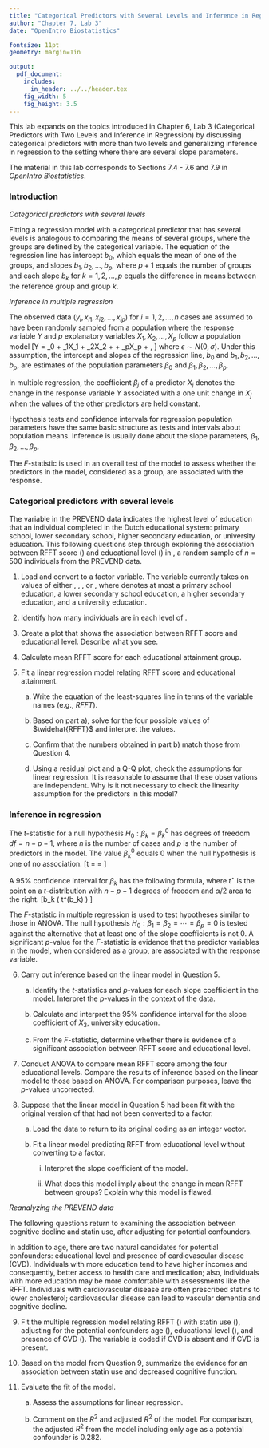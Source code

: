 ```yaml
---
title: "Categorical Predictors with Several Levels and Inference in Regression"
author: "Chapter 7, Lab 3"
date: "OpenIntro Biostatistics"

fontsize: 11pt
geometry: margin=1in

output:
  pdf_document:
    includes:
      in_header: ../../header.tex
    fig_width: 5
    fig_height: 3.5
---
```


\begin{small}
	
	\textbf{Topics}
	\begin{itemize}
	  \item Categorical predictors with several levels
	  \item Inference in multiple regression
	\end{itemize}
	
\end{small}

This lab expands on the topics introduced in Chapter 6, Lab 3 (Categorical Predictors with Two Levels and Inference in Regression) by discussing categorical predictors with more than two levels and generalizing inference in regression to the setting where there are several slope parameters. 

The material in this lab corresponds to Sections 7.4 - 7.6 and 7.9 in *OpenIntro Biostatistics*.

### Introduction

*Categorical predictors with several levels*

Fitting a regression model with a categorical predictor that has several levels is analogous to comparing the means of several groups, where the groups are defined by the categorical variable. The equation of the regression line has intercept $b_0$, which equals the mean of one of the groups, and slopes $b_1, b_2, \dots, b_p$, where $p+1$ equals the number of groups and each slope $b_k$ for $k = 1, 2, \dots, p$ equals the difference in means between the reference group and group $k$.

*Inference in multiple regression*

The observed data $(y_i, x_{i1}, x_{i2}, \dots, x_{ip})$ for $i = 1, 2, \dots, n$ cases are assumed to have been randomly sampled from a population where the response variable $Y$ and $p$ explanatory variables $X_1, X_2, \dots, X_p$ follow a population model
\[Y = \beta_0 + \beta_1X_1 + \beta_2X_2 + \cdots + \beta_pX_p + \epsilon, \]
where $\epsilon \sim N(0, \sigma)$. Under this assumption, the intercept and slopes of the regression line, $b_0$ and $b_1, b_2, \dots, b_p$, are estimates of the population parameters $\beta_0$ and $\beta_1, \beta_2, \dots, \beta_p$.

In multiple regression, the coefficient $\beta_j$ of a predictor $X_j$ denotes the change in the response variable $Y$ associated with a one unit change in $X_j$ when the values of the other predictors are held constant.

Hypothesis tests and confidence intervals for regression population parameters have the same basic structure as tests and intervals about population means. Inference is usually done about the slope parameters, $\beta_1, \beta_2, \dots, \beta_p$. 

The $F$-statistic is used in an overall test of the model to assess whether the predictors in the model, considered as a group, are associated with the response.

\newpage

### Categorical predictors with several levels

The variable \texttt{Education} in the PREVEND data indicates the highest level of education that an individual completed in the Dutch educational system: primary school, lower secondary school, higher secondary education, or university education. This following questions step through exploring the association between RFFT score (\texttt{RFFT}) and educational level (\texttt{Education}) in \texttt{prevend.samp}, a random sample of $n = 500$ individuals from the PREVEND data.

1. Load \texttt{prevend.samp} and convert \texttt{Education} to a factor variable. The variable currently takes on values of either \texttt{0}, \texttt{1}, \texttt{2}, or \texttt{3}, where \texttt{0} denotes at most a primary school education, \texttt{1} a lower secondary school education, \texttt{2} a higher secondary education, and \texttt{3} a university education.

2. Identify how many individuals are in each level of \texttt{Education}.

3. Create a plot that shows the association between RFFT score and educational level. Describe what you see.

4. Calculate mean RFFT score for each educational attainment group.

5. Fit a linear regression model relating RFFT score and educational attainment.

    a) Write the equation of the least-squares line in terms of the variable names (e.g., *RFFT*).
    
    b) Based on part a), solve for the four possible values of $\widehat{RFFT}$ and interpret the values.
    
    c) Confirm that the numbers obtained in part b) match those from Question 4.
    
    d) Using a residual plot and a Q-Q plot, check the assumptions for linear regression. It is reasonable to assume that these observations are independent. Why is it not necessary to check the linearity assumption for the predictors in this model?
    
### Inference in regression

The $t$-statistic for a null hypothesis $H_0: \beta_k = \beta_k^0$ has degrees of freedom $df = n - p - 1$, where $n$ is the number of cases and $p$ is the number of predictors in the model. The value $\beta_k^0$ equals 0 when the null hypothesis is one of no association.
\[t = \dfrac{b_k - \beta_k^0}{\text{s.e.}(b_k)} = \dfrac{b_k}{\text{s.e.}(b_k)} \]

A 95\% confidence interval for $\beta_k$ has the following formula, where $t^\star$ is the point on a $t$-distribution with $n - p - 1$ degrees of freedom and $\alpha/2$ area to the right.
\[b_k \pm \left( t^\star \times \text{s.e.}(b_k) \right) \]

The $F$-statistic in multiple regression is used to test hypotheses similar to those in ANOVA. The null hypothesis $H_0: \beta_1 = \beta_2 = \cdots = \beta_p = 0$ is tested against the alternative that at least one of the slope coefficients is not 0. A significant $p$-value for the $F$-statistic is evidence that the predictor variables in the model, when considered as a group, are associated with the response variable.

\newpage

6. Carry out inference based on the linear model in Question 5.

    a) Identify the $t$-statistics and $p$-values for each slope coefficient in the model. Interpret the $p$-values in the context of the data.
    
    b) Calculate and interpret the 95\% confidence interval for the slope coefficient of $X_3$, university education.
    
    c) From the $F$-statistic, determine whether there is evidence of a significant association between RFFT score and educational level.
    
7. Conduct ANOVA to compare mean RFFT score among the four educational levels. Compare the results of inference based on the linear model to those based on ANOVA. For comparison purposes, leave the $p$-values uncorrected.

8. Suppose that the linear model in Question 5 had been fit with the original version of \texttt{Education} that had not been converted to a factor.

    a) Load the \texttt{prevend.samp} data to return \texttt{Education} to its original coding as an integer vector.
    
    b) Fit a linear model predicting RFFT from educational level without converting \texttt{Education} to a factor. 
    
        i. Interpret the slope coefficient of the model.
        
        ii. What does this model imply about the change in mean RFFT between groups?  Explain why this model is flawed.

\vspace{0.5cm}

*Reanalyzing the PREVEND data*

The following questions return to examining the association between cognitive decline and statin use, after adjusting for potential confounders. 

In addition to age, there are two natural candidates for potential confounders: educational level and presence of cardiovascular disease (CVD). Individuals with more education tend to have higher incomes and consequently, better access to health care and medication; also, individuals with more education may be more comfortable with assessments like the RFFT. Individuals with cardiovascular disease are often prescribed statins to lower cholesterol; cardiovascular disease can lead to vascular dementia and cognitive decline.
  
9. Fit the multiple regression model relating RFFT (\texttt{RFFT}) with statin use (\texttt{Statin}), adjusting for the potential confounders age (\texttt{Age}), educational level (\texttt{Education}), and presence of CVD (\texttt{CVD}). The variable \texttt{CVD} is coded \texttt{0} if CVD is absent and \texttt{1} if CVD is present. 
    
10. Based on the model from Question 9, summarize the evidence for an association between statin use and decreased cognitive function.

11. Evaluate the fit of the model.

    a) Assess the assumptions for linear regression.
    
    b) Comment on the $R^2$ and adjusted $R^2$ of the model. For comparison, the adjusted $R^2$ from the model including only age as a potential confounder is 0.282.
